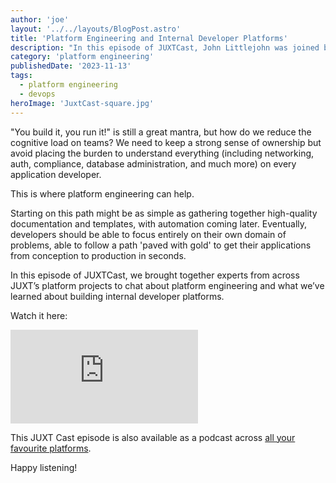 ```yaml
---
author: 'joe'
layout: '../../layouts/BlogPost.astro'
title: 'Platform Engineering and Internal Developer Platforms'
description: "In this episode of JUXTCast, John Littlejohn was joined by software engineers Aaron Knauf and Mariusz Saternus to talk Platform Engineering, and delivering effective developer platforms in large organizations."
category: 'platform engineering'
publishedDate: '2023-11-13'
tags:
  - platform engineering
  - devops
heroImage: 'JuxtCast-square.jpg'
---
```


"You build it, you run it!" is still a great mantra, but how do we reduce the cognitive load on teams? We need to keep a strong sense of ownership but avoid placing the burden to understand everything (including networking, auth, compliance, database administration, and much more) on every application developer. 

This is where platform engineering can help.

Starting on this path might be as simple as gathering together high-quality documentation and templates, with automation coming later. Eventually, developers should be able to focus entirely on their own domain of problems, able to follow a path 'paved with gold' to get their applications from conception to production in seconds.

In this episode of JUXTCast, we brought together experts from across JUXT’s platform projects to chat about platform engineering and what we’ve learned about building internal developer platforms.

Watch it here:

<iframe
  class='aspect-video w-full'
  src="https://www.youtube.com/embed/uFWO2chGZOs"
  title="JUXTCast — Platform Engineering and Internal Developer Platforms"
  frameborder="0"
  allow="accelerometer; autoplay; clipboard-write; encrypted-media; gyroscope; picture-in-picture; web-share"
  allowfullscreen
></iframe>

This JUXT Cast episode is also available as a podcast across <a href="https://pnc.st/s/juxt-cast/850ccf77/platform-engineering-and-internal-developer-platforms" target="_blank">all your favourite platforms</a>.

Happy listening!
